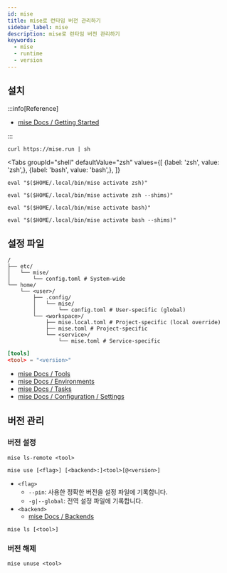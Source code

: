 ```yaml
---
id: mise
title: mise로 런타임 버전 관리하기
sidebar_label: mise
description: mise로 런타임 버전 관리하기
keywords:
  - mise
  - runtime
  - version
---
```



## 설치

:::info[Reference]

- [mise Docs / Getting Started](https://mise.jdx.dev/getting-started.html)

:::

```shell
curl https://mise.run | sh
```

<Tabs
    groupId="shell"
    defaultValue="zsh"
    values={[
        {label: 'zsh', value: 'zsh',},
        {label: 'bash', value: 'bash',},
    ]}
>
<TabItem value="zsh">

```shell title="$HOME/.zshrc"
eval "$($HOME/.local/bin/mise activate zsh)"
```

```shell title="$HOME/.zprofile"
eval "$($HOME/.local/bin/mise activate zsh --shims)"
```

</TabItem>

<TabItem value="bash">

```shell title="$HOME/.bashrc"
eval "$($HOME/.local/bin/mise activate bash)"
```

```shell title="$HOME/.bash_profile"
eval "$($HOME/.local/bin/mise activate bash --shims)"
```

</TabItem>

</Tabs>

## 설정 파일

```shell
/
├── etc/
│   └── mise/
│       └── config.toml # System-wide
└── home/
    └── <user>/
        ├── .config/
        │   └── mise/
        │       └── config.toml # User-specific (global)
        └── <workspace>/
            ├── mise.local.toml # Project-specific (local override)
            ├── mise.toml # Project-specific
            └── <service>/
                └── mise.toml # Service-specific
```

```toml
[tools]
<tool> = "<version>"
```

- [mise Docs / Tools](https://mise.jdx.dev/dev-tools/)
- [mise Docs / Environments](https://mise.jdx.dev/environments/)
- [mise Docs / Tasks](https://mise.jdx.dev/tasks/)
- [mise Docs / Configuration / Settings](https://mise.jdx.dev/configuration/settings.html)

## 버전 관리

### 버전 설정

```shell
mise ls-remote <tool>
```

```shell
mise use [<flag>] [<backend>:]<tool>[@<version>]
```

- `<flag>`
  - `--pin`: 사용한 정확한 버전을 설정 파일에 기록합니다.
  - `-g|--global`: 전역 설정 파일에 기록합니다.
- `<backend>`
  - [mise Docs / Backends](https://mise.jdx.dev/dev-tools/backends/)

```shell
mise ls [<tool>]
```

### 버전 해제

```shell
mise unuse <tool>
```
